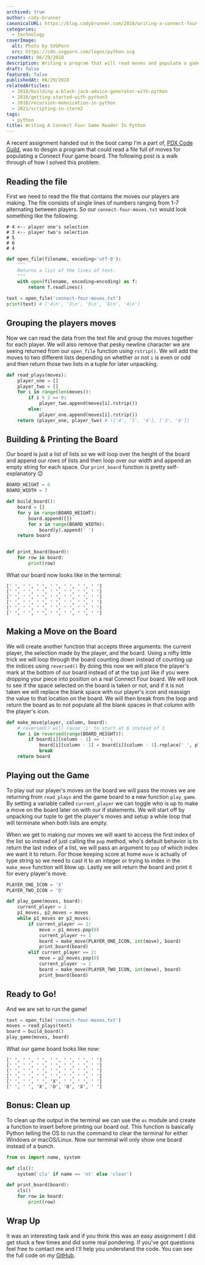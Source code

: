 ```yaml
---
archived: true
author: cody-brunner
canonicalURL: https://blog.codybrunner.com/2018/writing-a-connect-four-game-reader-in-python
categories:
  - technology
coverImage:
  alt: Photo by SVGPorn
  src: https://cdn.svgporn.com/logos/python.svg
createdAt: 06/29/2018
description: Writing a program that will read moves and populate a game board for the popular game Connect Four using Python.
draft: false
featured: false
publishedAt: 06/29/2018
relatedArticles:
  - 2018/building-a-black-jack-advice-generator-with-python
  - 2018/getting-started-with-python3
  - 2018/recursion-memoization-in-python
  - 2021/scripting-in-iterm2
tags:
  - python
title: Writing A Connect Four Game Reader In Python
---
```



A recent assignment handed out in the boot camp I'm a part of, [PDX Code Guild](https://pdxcodeguild.com/), was to desgin a program that could read a file full of moves for populating a Connect Four game board. The following post is a walk through of how I solved this problem.

## Reading the file

First we need to read the file that contains the moves our players are making. The file consists of single lines of numbers ranging from 1-7 alternating between players. So our `connect-four-moves.txt` would look something like the following:

```shell
# 4 <-- player one's selection
# 3 <-- player two's selection
# 5
# 6
# 4
```

```python showLineNumbers title="connect_four.py"
def open_file(filename, encoding='utf-8'):
    """
    Returns a list of the lines of text.
    """
    with open(filename, encoding=encoding) as f:
        return f.readlines()

text = open_file('connect-four-moves.txt')
print(text) # ['4\n', '3\n', '5\n', '6\n', '4\n']
```

## Grouping the players moves

Now we can read the data from the text file and group the moves together for each player. We will also remove that pesky newline character we are seeing returned from our `open_file` function using `rstrip()`. We will add the moves to two different lists depending on whether or not `i` is even or odd and then return those two lists in a tuple for later unpacking.

```python showLineNumbers title="connect_four.py"
def read_plays(moves):
    player_one = []
    player_two = []
    for i in range(len(moves)):
        if i % 2 == 0:
            player_two.append(moves[i].rstrip())
        else:
            player_one.append(moves[i].rstrip())
    return (player_one, player_two) # (['4', '5', '4'], ['3', '6'])
```

## Building & Printing the Board

Our board is just a list of lists so we will loop over the height of the board and append our _rows_ of lists and then loop over our width and append an empty string for each space. Our `print_board` function is pretty self-explanatory 😉

```python showLineNumbers title="connect_four.py"
BOARD_HEIGHT = 6
BOARD_WIDTH = 7

def build_board():
    board = []
    for y in range(BOARD_HEIGHT):
        board.append([])
        for x in range(BOARD_WIDTH):
            board[y].append(' ')
    return board


def print_board(board):
    for row in board:
        print(row)
```

What our board now looks like in the terminal:

```shell
[' ', ' ', ' ', ' ', ' ', ' ', ' ']
[' ', ' ', ' ', ' ', ' ', ' ', ' ']
[' ', ' ', ' ', ' ', ' ', ' ', ' ']
[' ', ' ', ' ', ' ', ' ', ' ', ' ']
[' ', ' ', ' ', ' ', ' ', ' ', ' ']
[' ', ' ', ' ', ' ', ' ', ' ', ' ']
```

## Making a Move on the Board

We will create another function that accepts three arguments: the current player, the selection made by the player, and the board. Using a nifty little trick we will loop through the board counting down instead of counting up the indices using `reversed()` By doing this now we will place the player's mark at the bottom of our board instead of at the top just like if you were dropping your piece into position on a real Connect Four board. We will look to see if the space selected on the board is taken or not, and if it is not taken we will replace the blank space with our player's icon and reassign the value to that location on the board. We will then break from the loop and return the board as to not populate all the blank spaces in that column with the player's icon.

```python showLineNumbers title="connect_four.py"
def make_move(player, column, board):
    # reversed() will cause 'i' to start at 6 instead of 1
    for i in reversed(range(BOARD_HEIGHT)):
        if board[i][column - 1] == ' ':
            board[i][column - 1] = board[i][column - 1].replace(' ', player)
            break
    return board
```

## Playing out the Game

To play out our player's moves on the board we will pass the moves we are returning from `read_plays` and the game board to a new function `play_game`. By setting a variable called `current_player` we can toggle who is up to make a move on the board later on with our if statements. We will start off by unpacking our tuple to get the player's moves and setup a while loop that will terminate when both lists are empty.

When we get to making our moves we will want to access the first index of the list so instead of just calling the `pop` method, who's default behavior is to return the last index of a list, we will pass an argument to `pop` of which index we want it to return. For those keeping score at home `move` is actually of type string so we need to cast it to an integer or trying to index in the `make_move` function will blow up. Lastly we will return the board and print it for every player's move.

```python showLineNumbers title="connect_four.py"
PLAYER_ONE_ICON = 'X'
PLAYER_TWO_ICON = 'O'

def play_game(moves, board):
    current_player = 1
    p1_moves, p2_moves = moves
    while p1_moves or p2_moves:
        if current_player == 1:
            move = p1_moves.pop(0)
            current_player += 1
            board = make_move(PLAYER_ONE_ICON, int(move), board)
            print_board(board)
        elif current_player == 2:
            move = p2_moves.pop(0)
            current_player -= 1
            board = make_move(PLAYER_TWO_ICON, int(move), board)
            print_board(board)
```

## Ready to Go!

And we are set to run the game!

```python showLineNumbers title="connect_four.py"
text = open_file('connect-four-moves.txt')
moves = read_plays(text)
board = build_board()
play_game(moves, board)
```

What our game board looks like now:

```shell
[' ', ' ', ' ', ' ', ' ', ' ', ' ']
[' ', ' ', ' ', ' ', ' ', ' ', ' ']
[' ', ' ', ' ', ' ', ' ', ' ', ' ']
[' ', ' ', ' ', ' ', ' ', ' ', ' ']
[' ', ' ', ' ', 'X', ' ', ' ', ' ']
[' ', ' ', 'X', 'O', 'O', 'X', ' ']
```

## Bonus: Clean up

To clean up the output in the terminal we can use the `os` module and create a function to insert before printing our board out. This function is basically Python telling the OS to run the command to clear the terminal for either Windows or macOS/Linux. Now our terminal will only show one board instead of a bunch.

```python showLineNumbers title="connect_four.py"
from os import name, system

def cls():
    system('cls' if name == 'nt' else 'clear')

def print_board(board):
    cls()
    for row in board:
        print(row)
```

## Wrap Up

It was an interesting task and if you think this was an easy assignment I did get stuck a few times and did some real pondering. If you've got questions feel free to contact me and I'll help you understand the code. You can see the full code on my [GitHub](https://github.com/rockchalkwushock/pdx-code-labs/blob/master/connect_four.py).

<Signature />
